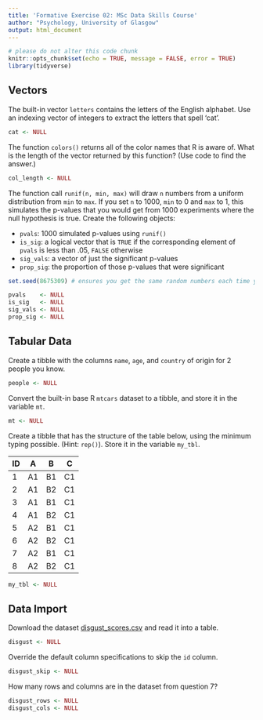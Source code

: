 ```yaml
---
title: 'Formative Exercise 02: MSc Data Skills Course'
author: "Psychology, University of Glasgow"
output: html_document
---
```


```r
# please do not alter this code chunk
knitr::opts_chunk$set(echo = TRUE, message = FALSE, error = TRUE)
library(tidyverse)
```

## Vectors

The built-in vector `letters` contains the letters of the English alphabet.  Use an indexing vector of integers to extract the letters that spell 'cat'.

```r
cat <- NULL
```


The function `colors()` returns all of the color names that R is aware of. What is the length of the vector returned by this function? (Use code to find the answer.)

```r
col_length <- NULL
```


The function call `runif(n, min, max)` will draw `n` numbers from a uniform distribution from `min` to `max`. If you set `n` to 1000, `min` to 0 and `max` to 1, this simulates the p-values that you would get from 1000 experiments where the null hypothesis is true. Create the following objects:

* `pvals`: 1000 simulated p-values using `runif()`
* `is_sig`: a logical vector that is `TRUE` if the corresponding element of `pvals` is less than .05, `FALSE` otherwise
* `sig_vals`: a vector of just the significant p-values
* `prop_sig`: the proportion of those p-values that were significant

```r
set.seed(8675309) # ensures you get the same random numbers each time you run this code chunk

pvals    <- NULL
is_sig   <- NULL
sig_vals <- NULL
prop_sig <- NULL
```


## Tabular Data 

Create a tibble with the columns `name`, `age`, and `country` of origin for 2 people you know.

```r
people <- NULL
```


Convert the built-in base R `mtcars` dataset to a tibble, and store it in the variable `mt`.

```r
mt <- NULL
```


Create a tibble that has the structure of the table below, using the minimum typing possible. (Hint: `rep()`).  Store it in the variable `my_tbl`.

ID |  A | B   | C
--|-----|-----|---
1	| A1	| B1	| C1	
2	| A1	| B2	| C1	
3	| A1	| B1	| C1	
4	| A1	| B2	| C1	
5	| A2	| B1	| C1	
6	| A2	| B2	| C1	
7	| A2	| B1	| C1	
8	| A2	| B2	| C1

```r
my_tbl <- NULL
```


## Data Import

Download the dataset [disgust_scores.csv](https://psyteachr.github.io/msc-data-skills/data/disgust_scores.csv) and read it into a table.

```r
disgust <- NULL
```


Override the default column specifications to skip the `id` column.

```r
disgust_skip <- NULL
```


How many rows and columns are in the dataset from question 7?

```r
disgust_rows <- NULL
disgust_cols <- NULL
```
